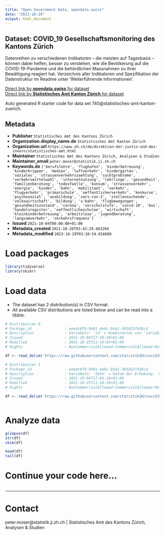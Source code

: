 ```yaml
---
title: "Open Government Data, opendata.swiss"
date: "2023-10-29"
output: html_document
---
```


## Dataset: COVID_19 Gesellschaftsmonitoring des Kantons Zürich

Datenreihen zu verschiedenen Indikatoren – die meisten auf Tagesbasis – können dabei helfen, besser zu verstehen, wie die Bevölkerung auf die COVID-19-Pandemie und die behördlichen Massnahmen zu ihrer Bewältigung reagiert hat. Verzeichnis aller Indikatoren und Spezifikation der Datenstruktur im Readme unter 'Weiterführende Informationen'.

[Direct link by **opendata.swiss** for dataset](https://opendata.swiss/de/dataset/covid_19-gesellschaftsmonitoring-des-kantons-zurich)<br>
[Direct link by **Statistisches Amt Kanton Zürich** for dataset](https://github.com/statistikZH/covid19monitoring)

Auto generated R starter code for data set 740@statistisches-amt-kanton-zuerich.

## Metadata

- **Publisher** `Statistisches Amt des Kantons Zürich`
- **Organization.display_name.de** `Statistisches Amt Kanton Zürich`
- **Organization.url** `https://www.zh.ch/de/direktion-der-justiz-und-des-innern/statistisches-amt.html`
- **Maintainer** `Statistisches Amt des Kantons Zürich, Analysen & Studien`
- **Maintainer_email** `peter.moser@statistik.ji.zh.ch`
- **Keywords.de** `['berufslehre', 'flughafen', 'kinderbetreuung', 'kinderkrippen', 'medien', 'luftverkehr', 'kindergarten', 'soziales', 'strassenverkehrszaehlung', 'suchtprobleme', 'verkehrsmittelwahl', 'internetnutzung', 'lehrlinge', 'gesundheit', 'familienberatung', 'todesfaelle', 'konsum', 'strassenverkehr', 'energie', 'kinder', 'bahn', 'mobilitaet', 'verkehr', 'flugverkehr', 'primarschule', 'oeffentlicherverkehr', 'konkurse', 'psychosozial', 'ausbildung', 'sars-cov-2', 'stellensuchende', 'volkswirtschaft', 'bildung', 's-bahn', 'flugbewegungen', 'gesundheitszustand', 'corona', 'vorschulstufe', 'covid-19', 'bus', 'handelsregister', 'oeffentlicheschulen', 'wirtschaft', 'kleinkinderbetreuung', 'arbeitslose', 'jugendberatung', 'langsamverkehr', 'verkehrsfrequenz']`
- **Issued** `2021-10-04T00:00:00+01:00`
- **Metadata_created** `2021-10-26T03:42:29.683204`
- **Metadata_modified** `2023-10-29T03:10:54.016608`


# Load packages

```r

library(tidyverse)
library(skimr)

```

# Load data

-   The dataset has 2 distribution(s) in CSV format.
-   All available CSV distributions are listed below and can be read into a tibble.

```r

# Distribution 0
# Package_id               : eeedc079-9491-4e6c-bda1-303d23743bcd
# Description              : Variabeln: 'id' = Kombination von 'variable_short' und 'location' ergibt eindeutigen Identifkator; 'topic' = thematische Kategorie des Indikators; 'variable_short' = Kurzbezeichnung des Indikators (kein String); 'variable_long' = längere Bezeichnung des Indikators (String); 'location' = räumlicher Bezug der Erhebung, 'unit' = Masseinheit des erhobenen Werts; 'source' = Quelle der erhobenen Daten, 'update' = Aktualisierungsfrequenz, 'public' = Status der Veröffentlichung (ja/nein), 'description' = URL mit Beschreibung zur Grundlage der jeweiligen Datenerhebung, Hinweisen zur Methodik sowie Weiteren Informationen; 'last_modified' = Datum der letzten Aktualisierung; 'date_first_obs' = Startdatum der Zeitreihe (d.i. die erste erhobene Beobachtung); 'date_last_obs' = Enddatum der Zeitreihe (d.i. die letzte erhobene Beobachtung); 'sort' = alphabetische Sortierungsvariable nach 'topic' und 'variable_long'.
# Issued                   : 2021-10-04T17:38:30+01:00
# Modified                 : 2021-10-25T11:18:07+01:00
# Rights                   : NonCommercialAllowed-CommercialAllowed-ReferenceRequired

df <- read_delim('https://raw.githubusercontent.com/statistikZH/covid19monitoring/master/Metadata.csv')

# Distribution 1
# Package_id               : eeedc079-9491-4e6c-bda1-303d23743bcd
# Description              : Variabeln: 'date' = Datum der Erhebung; 'value' = erhobener Wert; 'topic' = thematische Kategorie des Indikators (Liste aller Indikatoren siehe Readme unter "Weiterführende Informationen"); 'variable_short' = Kurzbezeichnung des Indikators (kein String); 'variable_long' = längere Bezeichnung des Indikators (String); 'location' = räumlicher Bezug der Erhebung, 'unit' = Masseinheit des erhobenen Werts; 'source' = Quelle der erhobenen Daten, 'update' = Aktualisierungsfrequenz, 'public' = Status der Veröffentlichung (ja/nein), 'description' = URL mit Beschreibung zur Grundlage der jeweiligen Datenerhebung, Hinweisen zur Methodik sowie Weiteren Informationen.
# Issued                   : 2021-10-04T17:04:16+01:00
# Modified                 : 2021-10-25T11:18:20+01:00
# Rights                   : NonCommercialAllowed-CommercialAllowed-ReferenceRequired

df <- read_delim('https://raw.githubusercontent.com/statistikZH/covid19monitoring/master/covid19socialmonitoring.csv')



```

# Analyze data

```r

glimpse(df)
str(df)
skim(df)

head(df)
tail(df)

```

# Continue your code here...

```r

```

------------------------------------------------------------------------

# Contact

peter.moser@statistik.ji.zh.ch | Statistisches Amt des Kantons Zürich, Analysen & Studien
